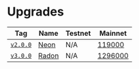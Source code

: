 # Upgrades

| Tag                                                                           | Name                     | Testnet | Mainnet                                                 |
| ----------------------------------------------------------------------------- | ------------------------ | ------- | ------------------------------------------------------- |
| [`v2.0.0`](https://github.com/strangelove-ventures/noble/releases/tag/v2.0.0) | [Neon](/network/upgrades/neon)   | N/A     | [119000](https://www.mintscan.io/noble/blocks/119000)   |
| [`v3.0.0`](https://github.com/strangelove-ventures/noble/releases/tag/v3.0.0) | [Radon](/network/upgrades/radon) | N/A     | [1296000](https://www.mintscan.io/noble/blocks/1296000) |
